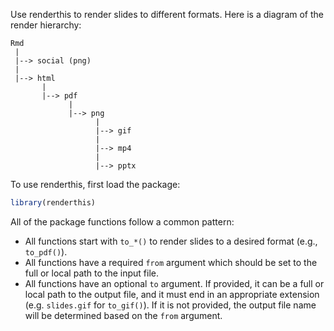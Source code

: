 Use renderthis to render slides to different formats. Here is a diagram of the render hierarchy:

```
Rmd
 |
 |--> social (png)
 |
 |--> html
       |
       |--> pdf
             |
             |--> png
                   |
                   |--> gif
                   |
                   |--> mp4
                   |
                   |--> pptx
```

To use renderthis, first load the package: 

```r
library(renderthis)
```

All of the package functions follow a common pattern:

- All functions start with `to_*()` to render slides to a desired format (e.g., `to_pdf()`).
- All functions have a required `from` argument which should be set to the full or local path to the input file.
- All functions have an optional `to` argument. If provided, it can be a full or local path to the output file, and it must end in an appropriate extension (e.g. `slides.gif` for `to_gif()`). If it is not provided, the output file name will be determined based on the `from` argument.
